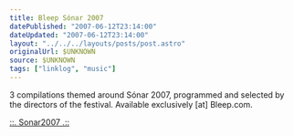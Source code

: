 ```yaml
---
title: Bleep Sónar 2007
datePublished: "2007-06-12T23:14:00"
dateUpdated: "2007-06-12T23:14:00"
layout: "../../../layouts/posts/post.astro"
originalUrl: $UNKNOWN
source: $UNKNOWN
tags: ["linklog", "music"]
---
```


3 compilations themed around Sónar 2007, programmed and selected by the directors of the festival. Available exclusively [at] Bleep.com.

[::. Sonar2007 .::](http://www.bleep.com/sonar/)
